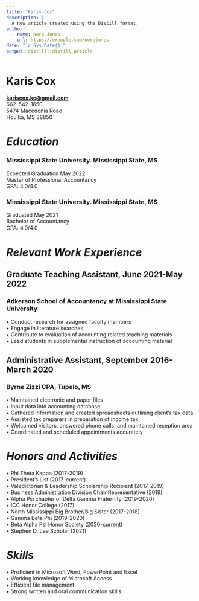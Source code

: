 ```yaml
---
title: "Karis Cox"
description: |
  A new article created using the Distill format.
author:
  - name: Nora Jones 
    url: https://example.com/norajones
date: "`r Sys.Date()`"
output: distill::distill_article
---
```



# Karis Cox
\vspace{-5truemm}
[**kariscox.kc\@gmail.com**](mailto:kariscox.kc@gmail.com){.email}\
662-542-1650\
5474 Macedonia Road\
Houlka, MS 38850

# *Education*

\vspace{-5truemm}

### Mississippi State University. Mississippi State, MS
\vspace{-5truemm}

Expected Graduation May 2022\
Master of Professional Accountancy\
GPA: 4.0/4.0

### Mississippi State University. Mississippi State, MS

\vspace{-5truemm}

Graduated May 2021\
Bachelor of Accountancy\
GPA: 4.0/4.0

# *Relevant Work Experience*

\vspace{-5truemm}

## Graduate Teaching Assistant, June 2021-May 2022

\vspace{-5truemm}

### Adkerson School of Accountancy at Mississippi State University

\vspace{-5truemm}

• Conduct research for assigned faculty members\
• Engage in literature searches\
• Contribute to evaluation of accounting related teaching materials\
• Lead students in supplemental instruction of accounting material

## Administrative Assistant, September 2016-March 2020

\vspace{-5truemm}

### Byrne Zizzi CPA, Tupelo, MS

\vspace{-5truemm}

• Maintained electronic and paper files\
• Input data into accounting database\
• Gathered information and created spreadsheets outlining client's tax data\
• Assisted tax preparers in preparation of income tax\
• Welcomed visitors, answered phone calls, and maintained reception area\
• Coordinated and scheduled appointments accurately

# *Honors and Activities*

\vspace{-5truemm}

• Phi Theta Kappa (2017-2019)\
• President's List (2017-current)\
• Valedictorian & Leadership Scholarship Recipient (2017-2019)\
• Business Administration Division Chair Representative (2019)\
• Alpha Psi chapter of Delta Gamma Fraternity (2019-2020)\
• ICC Honor College (2017)\
• North Mississippi Big Brother/Big Sister (2017-2018)\
• Gamma Beta Phi (2019-2020)\
• Beta Alpha Psi Honor Society (2020-current)\
• Stephen D. Lee Scholar (2021)

# *Skills*

\vspace{-5truemm}

• Proficient in Microsoft Word, PowerPoint and Excel\
• Working knowledge of Microsoft Access\
• Efficient file management\
• Strong written and oral communication skills



